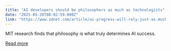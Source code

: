 ```yaml
---
title: "AI developers should be philosophers as much as technologists"
date: "2025-05-28T08:02:59.000Z"
link: "https://www.zdnet.com/article/ai-progress-will-rely-just-as-much-on-philosophy-as-technology/"
---
```


MIT research finds that philosophy is what truly determines AI success.

[Read more](https://www.zdnet.com/article/ai-progress-will-rely-just-as-much-on-philosophy-as-technology/)

